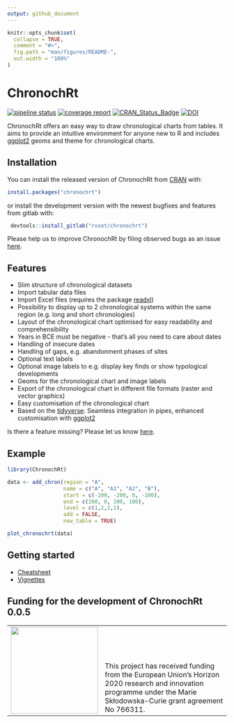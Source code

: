 ```yaml
---
output: github_document
---
```


<!-- README.md is generated from README.Rmd. Please edit that file -->

```r
knitr::opts_chunk$set(
  collapse = TRUE,
  comment = "#>",
  fig.path = "man/figures/README-",
  out.width = "100%"
)
```

# ChronochRt

<!-- badges: start -->
[![pipeline status](https://gitlab.com/roset/chronochrt/badges/master/pipeline.svg)](https://gitlab.com/roset/chronochrt/-/commits/master)
[![coverage report](https://gitlab.com/roset/chronochrt/badges/master/coverage.svg)](https://gitlab.com/roset/chronochrt/-/commits/master)
[![CRAN_Status_Badge](https://www.r-pkg.org/badges/version/chronochrt)](https://cran.r-project.org/web/packages/chronochrt/)
[![DOI](https://zenodo.org/badge/DOI/10.5281/zenodo.5154019.svg)](https://doi.org/10.5281/zenodo.5154019)
<!-- badges: end -->

ChronochRt offers an easy way to draw chronological charts from tables. It aims to provide an intuitive environment for anyone new to R and includes [ggplot2](https://ggplot2.tidyverse.org/) geoms and theme for chronological charts. 

## Installation

You can install the released version of ChronochRt from [CRAN](https://CRAN.R-project.org) with:

``` r
install.packages("chronochrt")
```
or install the development version with the newest bugfixes and features from gitlab with:

``` r
 devtools::install_gitlab("roset/chronochrt")
```

Please help us to improve ChronochRt by filing observed bugs as an issue [here](mailto:incoming+roset-chronochrt-13993341-issue-@incoming.gitlab.com).

## Features

* Slim structure of chronological datasets
* Import tabular data files 
* Import Excel files (requires the package [readxl](https://readxl.tidyverse.org/))
* Possibility to display up to 2 chronological systems within the same region (e.g. long and short chronologies)
* Layout of the chronological chart optimised for easy readability and comprehensibility
* Years in BCE must be negative - that's all you need to care about dates
* Handling of insecure dates
* Handling of gaps, e.g. abandonment phases of sites
* Optional text labels
* Optional image labels to e.g. display key finds or show typological developments
* Geoms for the chronological chart and image labels
* Export of the chronological chart in different file formats (raster and vector graphics)
* Easy customisation of the chronological chart
* Based on the [tidyverse](https://www.tidyverse.org/): Seamless integration in pipes, enhanced customisation with [ggplot2](https://ggplot2.tidyverse.org/) 

Is there a feature missing? Please let us know [here](mailto:incoming+roset-chronochrt-13993341-issue-@incoming.gitlab.com).

## Example

```r
library(ChronochRt)

data <- add_chron(region = "A",
                  name = c("A", "A1", "A2", "B"),
                  start = c(-200, -200, 0, -100),
                  end = c(200, 0, 200, 100),
                  level = c(1,2,2,1),
                  add = FALSE,
                  new_table = TRUE)

plot_chronochrt(data)
```

## Getting started

* [Cheatsheet](https://gitlab.com/roset/chronochrt/-/raw/master/inst/ChronochRt_Cheatsheet.pdf?inline=false)
* [Vignettes](https://gitlab.com/roset/chronochrt/-/tree/master/vignettes)

## Funding for the development of ChronochRt 0.0.5

<table width="100%" cellspacing="0" cellpadding="0" border="0">
      <tbody>
        <tr>
          <td valign="bottom"><img src="https://europa.eu/european-union/sites/europaeu/files/docs/body/flag_yellow_low.jpg"  width="200">
          </td>
          <td valign="bottom" halign="left">This project has received funding from the European Union’s Horizon 2020 research and innovation programme under the Marie Skłodowska-Curie grant agreement No 766311.
          </td>
        </tr>
      </tbody>
    </table>
